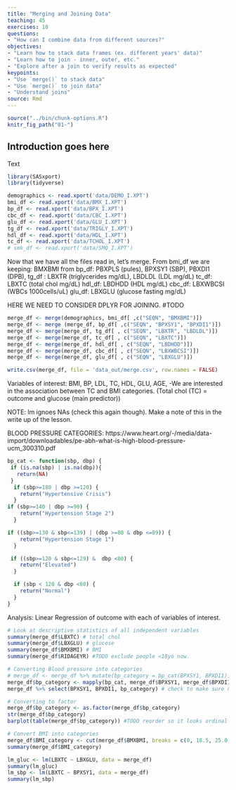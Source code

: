 ```yaml
---
title: "Merging and Joining Data"
teaching: 45
exercises: 10
questions:
- "How can I combine data from different sources?"
objectives:
- "Learn how to stack data frames (ex. different years' data)"
- "Learn how to join - inner, outer, etc."
- "Explore after a join to verify results as expected"
keypoints:
- "Use `merge()` to stack data"
- "Use `merge()` to join data"
- "Understand joins"
source: Rmd
---
```


```r
source("../bin/chunk-options.R")
knitr_fig_path("01-")
```

## Introduction goes here

Text

```r
library(SASxport)
library(tidyverse)
```

```r
demographics <- read.xport('data/DEMO_I.XPT')
bmi_df <- read.xport('data/BMX_I.XPT') 
bp_df <- read.xport('data/BPX_I.XPT')
cbc_df <- read.xport('data/CBC_I.XPT')
glu_df <- read.xport('data/GLU_I.XPT')
tg_df <- read.xport('data/TRIGLY_I.XPT')
hdl_df <- read.xport('data/HDL_I.XPT')
tc_df <- read.xport('data/TCHOL_I.XPT')
# smk_df <- read.xport('data/SMQ_I.XPT')
```

Now that we have all the files read in, let's merge.
From bmi_df we are keeping: BMXBMI
from bp_df: PBXPLS (pules), BPXSY1 (SBP), PBXDI1 (DPB),
tg_df : LBXTR (triglycerides mg/dL), LBDLDL (LDL mg/dL)
tc_df: LBXTC (total chol mg/dL)
hdl_df: LBDHDD (HDL mg/dL)
cbc_df: LBXWBCSI (WBCs 1000cells/uL)
glu_df: LBXGLU (glucose fasting mg/dL)

HERE WE NEED TO CONSIDER DPLYR FOR JOINING. #TODO

```r
merge_df <- merge(demographics, bmi_df[ ,c("SEQN", "BMXBMI")])
merge_df <- merge (merge_df, bp_df[ ,c("SEQN", "BPXSY1", "BPXDI1")])
merge_df <- merge(merge_df, tg_df[ , c("SEQN", "LBXTR", "LBDLDL")])
merge_df <- merge(merge_df, tc_df[ , c("SEQN", "LBXTC")])
merge_df <- merge(merge_df, hdl_df[ , c("SEQN", "LBDHDD")])
merge_df <- merge(merge_df, cbc_df[ , c("SEQN", "LBXWBCSI")])
merge_df <- merge(merge_df, glu_df[ , c("SEQN", "LBXGLU")])
```

```r
write.csv(merge_df, file = 'data_out/merge.csv', row.names = FALSE)
```

Variables of interest:
BMI, BP, LDL, TC, HDL, GLU, AGE,
-We are interested in the association between TC and BMI categories. (Total chol (TC) = outcome and glucose (main predictor))

NOTE: lm ignoes NAs (check this again though).  Make a note of this in the write up of the lesson. 

BLOOD PRESSURE CATEGORIES:
https://www.heart.org/-/media/data-import/downloadables/pe-abh-what-is-high-blood-pressure-ucm_300310.pdf
 
```r
bp_cat <- function(sbp, dbp) {
 if (is.na(sbp) | is.na(dbp)){
   return(NA)
 }
  if (sbp>=180 | dbp >=120) {
    return("Hypertensive Crisis")
  }
if (sbp>=140 | dbp >=90) {
    return("Hypertension Stage 2")
  }

if ((sbp>=130 & sbp<=139) | (dbp >=80 & dbp <=89)) {
    return("Hypertension Stage 1")
  }

 if ((sbp>=120 & sbp<=129) &  dbp <80) {
    return("Elevated")
  }

  if (sbp < 120 & dbp <80) {
    return("Normal") 
  }
} 
```  
  
Analysis:
Linear Regression of outcome with each of variables of interest. 

```r
# Look at descriptive statistics of all independent variables
summary(merge_df$LBXTC) # total chol
summary(merge_df$LBXGLU) # glucose
summary(merge_df$BMXBMI) # BMI
summary(merge_df$RIDAGEYR) #TODO exclude people <18yo now. 
```


```r
# Converting Blood pressure into categories
# merge_df <- merge_df %>% mutate(bp_category = bp_cat(BPXSY1, BPXDI1))
merge_df$bp_category <- mapply(bp_cat, merge_df$BPXSY1, merge_df$BPXDI1)
merge_df %>% select(BPXSY1, BPXDI1, bp_category) # check to make sure no NULL values and categories are correctly created
```

```r
# Converting to factor 
merge_df$bp_category <- as.factor(merge_df$bp_category) 
str(merge_df$bp_category)
barplot(table(merge_df$bp_category)) #TODO reorder so it looks ordinal
```

```r
# Convert BMI into categories
merge_df$BMI_category <- cut(merge_df$BMXBMI, breaks = c(0, 18.5, 25.0, 30.0, 35.0, 40, 100), labels = c("Underweight", "Normal weight", "Pre-obese", "Obesity I", "Obesity II", "Obesity III"), right = FALSE)
summary(merge_df$BMI_category)
```




```r
lm_gluc <- lm(LBXTC ~ LBXGLU, data = merge_df) 
summary(lm_gluc)
lm_sbp <- lm(LBXTC ~ BPXSY1, data = merge_df)
summary(lm_sbp)
```

